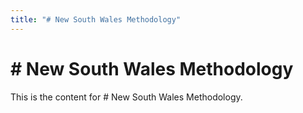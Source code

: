 ```yaml
---
title: "# New South Wales Methodology"
---
```


# # New South Wales Methodology

This is the content for # New South Wales Methodology.